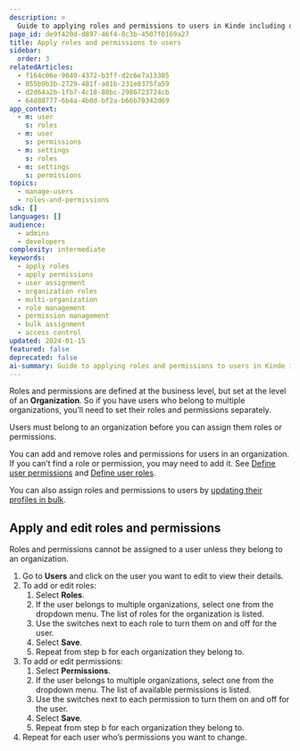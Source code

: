 ```yaml
---
description: >
  Guide to applying roles and permissions to users in Kinde including organization-level assignment, multi-organization management, and bulk operations.
page_id: de9f420d-d897-46f4-8c3b-4507f0169a27
title: Apply roles and permissions to users
sidebar:
  order: 3
relatedArticles:
  - f164c06e-9049-4372-b3ff-d2c6e7a13305
  - 855b9b3b-2729-481f-a81b-231e8375fa59
  - d2d64a2b-1fb7-4c18-88bc-2986723724cb
  - 64d88777-6b4a-4b0d-bf2a-b66b70342d69
app_context:
  - m: user
    s: roles
  - m: user
    s: permissions
  - m: settings
    s: roles
  - m: settings
    s: permissions
topics:
  - manage-users
  - roles-and-permissions
sdk: []
languages: []
audience:
  - admins
  - developers
complexity: intermediate
keywords:
  - apply roles
  - apply permissions
  - user assignment
  - organization roles
  - multi-organization
  - role management
  - permission management
  - bulk assignment
  - access control
updated: 2024-01-15
featured: false
deprecated: false
ai-summary: Guide to applying roles and permissions to users in Kinde including organization-level assignment, multi-organization management, and bulk operations.
---
```


Roles and permissions are defined at the business level, but set at the level of an **Organization**. So if you have users who belong to multiple organizations, you’ll need to set their roles and permissions separately.

<Aside>

Users must belong to an organization before you can assign them roles or permissions.

</Aside>

You can add and remove roles and permissions for users in an organization. If you can’t find a role or permission, you may need to add it. See [Define user permissions](/manage-users/roles-and-permissions/user-permissions/) and [Define user roles](/manage-users/roles-and-permissions/user-roles/).

You can also assign roles and permissions to users by [updating their profiles in bulk](/manage-users/add-and-edit/import-users-in-bulk/).

## **Apply and edit roles and permissions**

<Aside type="warning">

Roles and permissions cannot be assigned to a user unless they belong to an organization.

</Aside>

1. Go to **Users** and click on the user you want to edit to view their details.
2. To add or edit roles:
   1. Select **Roles**.
   2. If the user belongs to multiple organizations, select one from the dropdown menu. The list of roles for the organization is listed.
   3. Use the switches next to each role to turn them on and off for the user.
   4. Select **Save**.
   5. Repeat from step b for each organization they belong to.
3. To add or edit permissions:
   1. Select **Permissions**.
   2. If the user belongs to multiple organizations, select one from the dropdown menu. The list of available permissions is listed.
   3. Use the switches next to each permission to turn them on and off for the user.
   4. Select **Save**.
   5. Repeat from step b for each organization they belong to.
4. Repeat for each user who’s permissions you want to change.
